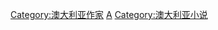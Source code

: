 {{Commonscat|Novelists from Australia}}

[[Category:澳大利亚作家|Category:澳大利亚作家]]
[[Category:各國小說家|A]]
[[Category:澳大利亚小说|Category:澳大利亚小说]]
